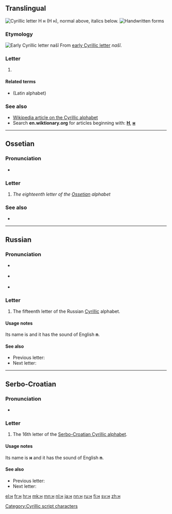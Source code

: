 {{character info/new}}
{{also|њ|Н|-н|Appendix:Variations of "h"|Appendix:Variations of "n"}}
==Translingual==
[[Image:Cyrillic N.png|thumb|right|Cyrillic letter '''Н н''' (''Н н''), normal above, italics below.]]
[[File:15-Russian alphabet-Н н.svg|thumb|Handwritten forms]]

===Etymology===
[[Image:Early Cyrillic letter Nashi.png|Early Cyrillic letter ''našĭ'']]
From [[w:Early Cyrillic alphabet|early Cyrillic letter]] ''našĭ''.

===Letter===
{{head|mul|letter|lower case||upper case|Н}}

# {{non-gloss definition|Cyrillic small letter en}}

====Related terms====
* {{l|mul|n}} (Latin alphabet)

===See also===
* [[w:Cyrillic alphabet|Wikipedia article on the Cyrillic alphabet]]
* Search '''en.wiktionary.org''' for articles beginning with: '''[http://en.wiktionary.org/w/index.php?title=Special%3AAllpages&from=%D0%9D&namespace=0 Н]''', '''[http://en.wiktionary.org/w/index.php?title=Special%3AAllpages&from=%D0%BD&namespace=0 н]'''

----

==Ossetian==

===Pronunciation===
* {{qualifier|phoneme}} {{IPA|/n/|lang=os}}

===Letter===
{{head|os|letter|sc=Cyrl|upper case|Н}}

# ''The eighteenth letter of the [[Ossetian]] alphabet''

===See also===
* {{list:Cyrillic script letters/os}}

----

==Russian==

===Pronunciation===
* {{qualifier|letter}} {{ru-IPA|phon=эн}}
* {{qualifier|phoneme}} {{ru-IPA-manual|[n]}}
* {{audio|Ru-н.ogg|Audio|lang=ru}}

===Letter===
{{head|ru|letter|lower case||upper case|Н}}

# The fifteenth letter of the Russian [[Cyrillic]] alphabet.

====Usage notes====
Its name is {{m|ru|эн}} and it has the sound of English '''n'''.

====See also====
* Previous letter: {{l|ru|м}}
* Next letter: {{l|ru|о}}

----

==Serbo-Croatian==
{{attention|sh}}

===Pronunciation===
* {{qualifier|phoneme}} {{IPA|/n/|lang=sh}}

===Letter===
{{head|sh|letter|lower case||upper case|Н}}

# The 16th letter of the [[Serbo-Croatian Cyrillic alphabet]].

====Usage notes====
Its name is '''н''' and it has the sound of English '''n'''.

====See also====
* Previous letter: {{l|sh|м}}
* Next letter: {{l|sh|њ}}

[[Category:Cyrillic script characters]]

[[el:н]]
[[fr:н]]
[[hr:н]]
[[mk:н]]
[[mn:н]]
[[nl:н]]
[[ja:н]]
[[nn:н]]
[[ru:н]]
[[fi:н]]
[[sv:н]]
[[zh:н]]